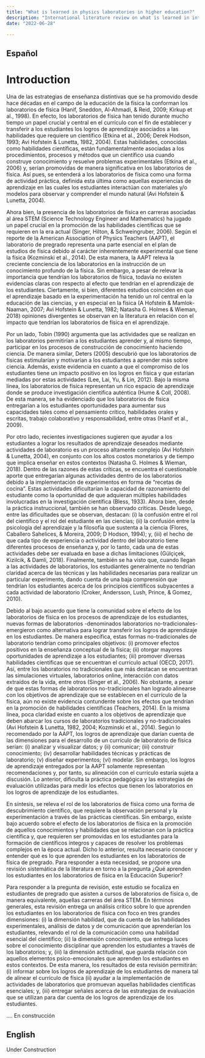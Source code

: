 ```yaml
---
title: "What is learned in physics laboratories in higher education?"
description: "International literature review on what is learned in introductory physics laboratory courses"
date: "2022-06-28"

---
```


::: panel-tabset
## Español

# Introduction

Una de las estrategias de enseñanza distintivas que se ha promovido desde hace décadas en el campo de la educación de la física la conforman los laboratorios de física (Hanif, Sneddon, Al-Ahmadi, & Reid, 2009; Kirkup et al., 1998). En efecto, los laboratorios de física han tenido durante mucho tiempo un papel crucial y central en el currículo con el fin de establecer y transferir a los estudiantes los logros de aprendizaje asociados a las habilidades que requiere un científico (Etkina et al., 2006; Derek Hodson, 1993; Avi Hofstein & Lunetta, 1982, 2004). Estas habilidades, conocidas como habilidades científicas, están fundamentalmente asociadas a los procedimientos, procesos y métodos que un científico usa cuando construye conocimiento y resuelve problemas experimentales (Etkina et al., 2006) y, serían promovidas de manera significativa en los laboratorios de física. Así pues, se entenderá a los laboratorios de física como una forma de actividad práctica, definida esta última como aquellas experiencias de aprendizaje en las cuales los estudiantes interactúan con materiales y/o modelos para observar y comprender el mundo natural (Avi Hofstein & Lunetta, 2004).

Ahora bien, la presencia de los laboratorios de física en carreras asociadas al área STEM (Science Technology Engineer and Mathematics) ha jugado un papel crucial en la promoción de las habilidades científicas que se requieren en la era actual (Singer, Hilton, & Schweingruber, 2006). Según el reporte de la American Association of Physics Teachers (AAPT), el laboratorio de pregrado representa una parte esencial en el plan de estudios de física debido al carácter inherentemente experimental que tiene la física (Kozminski et al., 2014). De esta manera, la AAPT releva la creciente conciencia de los laboratorios en la instrucción de un conocimiento profundo de la física. Sin embargo, a pesar de relevar la importancia que tendrían los laboratorios de física, todavía no existen evidencias claras con respecto al efecto que tendrían en el aprendizaje de los estudiantes. Ciertamente, si bien, diferentes estudios coinciden en que el aprendizaje basado en la experimentación ha tenido un rol central en la educación de las ciencias, y en especial en la física (A Hofstein & Mamlok-Naaman, 2007; Avi Hofstein & Lunetta, 1982; Natasha G. Holmes & Wieman, 2018) opiniones divergentes se observan en la literatura en relación con el impacto que tendrían los laboratorios de física en el aprendizaje.

Por un lado, Tobin (1990) argumenta que las actividades que se realizan en los laboratorios permitirían a los estudiantes aprender y, al mismo tiempo, participar en los procesos de construcción de conocimiento haciendo ciencia. De manera similar, Deters (2005) descubrió que los laboratorios de físicas estimularían y motivarían a los estudiantes a aprender más sobre ciencia. Además, existe evidencia en cuanto a que el compromiso de los estudiantes tiene un impacto positivo en los logros en física y que estarían mediadas por estas actividades (Lee, Lai, Yu, & Lin, 2012). Bajo la misma línea, los laboratorios de física representan un rico espacio de aprendizaje donde se produce investigación científica auténtica (Hume & Coll, 2008). De esta manera, se ha evidenciado que los laboratorios de física entregarían a los estudiantes oportunidades para aumentar sus capacidades tales como el pensamiento crítico, habilidades orales y escritas, trabajo colaborativo y responsabilidad, entre otras (Hanif et al., 2009).

Por otro lado, recientes investigaciones sugieren que ayudar a los estudiantes a lograr los resultados de aprendizaje deseados mediante actividades de laboratorio es un proceso altamente complejo (Avi Hofstein & Lunetta, 2004), en conjunto con los altos costos monetarios y de tiempo que implica enseñar en estos contextos (Natasha G. Holmes & Wieman, 2018). Dentro de las razones de estas críticas, se encuentra el cuestionable aporte que entregarían algunas actividades dentro de los laboratorios debido a la implementación de experimentos en forma de "recetas de cocina". Estas actividades dificultarían la capacidad de razonamiento del estudiante como la oportunidad de que adquieran múltiples habilidades involucradas en la investigación científica (Bless, 1933). Ahora bien, desde la práctica instruccional, también se han observado críticas. Desde luego, entre las dificultades que se observan, destacan: (i) la confusión entre el rol del científico y el rol del estudiante en las ciencias; (ii) la confusión entre la psicología del aprendizaje y la filosofía que sustenta a la ciencia (Flores, Caballero Sahelices, & Moreira, 2009; D Hodson, 1994); y, (iii) el hecho de que cada tipo de experiencia o actividad dentro del laboratorio tiene diferentes procesos de enseñanza y, por lo tanto, cada una de estas actividades debe ser evaluada en base a dichas limitaciones (Gülçiçek, Kizilcik, & Damli, 2018). Finalmente, también se ha visto que, cuando llegan a las actividades de laboratorios, los estudiantes generalmente no tendrían claridad acerca de las técnicas y las habilidades necesarias para realizar un particular experimento, dando cuenta de una baja comprensión que tendrían los estudiantes acerca de los principios científicos subyacentes a cada actividad de laboratorio (Croker, Andersson, Lush, Prince, & Gomez, 2010).

Debido al bajo acuerdo que tiene la comunidad sobre el efecto de los laboratorios de física en los procesos de aprendizaje de los estudiantes, nuevas formas de laboratorios -denominados laboratorios no-tradicionales- emergieron como alternativa para lograr transferir los logros de aprendizaje en los estudiantes. De manera específica, estas formas no-tradicionales de laboratorio tendrían como principales objetivos: (i) promover efectos positivos en la enseñanza conceptual de la física; (ii) otorgar mayores oportunidades de aprendizaje a los estudiantes; (iii) promover diversas habilidades científicas que se encuentran el currículo actual (OECD, 2017). Así, entre los laboratorios no tradicionales que más destacan se encuentran las simulaciones virtuales, laboratorios online, interacción con datos extraídos de la vida, entre otros (Singer et al., 2006). No obstante, a pesar de que estas formas de laboratorios no-tradicionales han logrado alinearse con los objetivos de aprendizaje que se establecen en el currículo de la física, aún no existe evidencia contundente sobre los efectos que tendrían en la promoción de habilidades científicas (Teachers, 2014). En la misma línea, poca claridad existe en cuanto a los objetivos de aprendizaje que deben abarcar los cursos de laboratorios tradicionales y no-tradicionales (Avi Hofstein & Lunetta, 1982, 2004; Kozminski et al., 2014). Según lo recomendado por la AAPT, los logros de aprendizaje que darían cuenta de las dimensiones para el desarrollo de un currículo de laboratorio de física serían: (i) analizar y visualizar datos; y (ii) comunicar; (iii) construir conocimiento; (iv) desarrollar habilidades técnicas y prácticas de laboratorio; (v) diseñar experimentos; (vi) modelar. Sin embargo, los logros de aprendizaje entregados por la AAPT solamente representan recomendaciones y, por tanto, su alineación con el currículo estaría sujeta a discusión. Lo anterior, dificulta la práctica pedagógica y las estrategias de evaluación utilizadas para medir los efectos que tienen los laboratorios en los logros de aprendizaje de los estudiantes.

En síntesis, se releva el rol de los laboratorios de física como una forma de descubrimiento científico, que requiere la observación personal y la experimentación a través de las prácticas científicas. Sin embargo, existe bajo acuerdo sobre el efecto de los laboratorios de física en la promoción de aquellos conocimientos y habilidades que se relacionan con la práctica científica y, que requieren ser promovidas en los estudiantes para la formación de científicos íntegros y capaces de resolver los problemas complejos en la época actual. Dicho lo anterior, resulta necesario conocer y entender qué es lo que aprenden los estudiantes en los laboratorios de física de pregrado. Para responder a esta necesidad, se propone una revisión sistemática de la literatura en torno a la pregunta ¿Qué aprenden los estudiantes en los laboratorios de física en la Educación Superior?

Para responder a la pregunta de revisión, este estudio se focaliza en estudiantes de pregrado que asisten a cursos de laboratorios de física o, de manera equivalente, aquellas carreras del área STEM. En términos generales, esta revisión entrega un análisis crítico sobre lo que aprenden los estudiantes en los laboratorios de física con foco en tres grandes dimensiones: (i) la dimensión habilidad, que da cuenta de las habilidades experimentales, análisis de datos y de comunicación que aprenderían los estudiantes, relevando el rol de la comunicación como una habilidad esencial del científico; (ii) la dimensión conocimiento, que entrega luces sobre el conocimiento disciplinar que aprenden los estudiantes a través de los laboratorios; y, (iii) la dimensión actitudinal, que guarda relación con aquellos elementos psico-emocionales que aprenden los estudiantes en estos contextos. De esta manera, los resultados de esta revisión permitirán: (i) informar sobre los logros de aprendizaje de los estudiantes de manera tal de alinear el currículo de física (ii) ayudar a la implementación de actividades de laboratorios que promuevan aquellas habilidades científicas esenciales; y, (iii) entregar señales acerca de las estrategias de evaluación que se utilizan para dar cuenta de los logros de aprendizaje de los estudiantes.

.... En construcción

## English

Under Construction
:::
